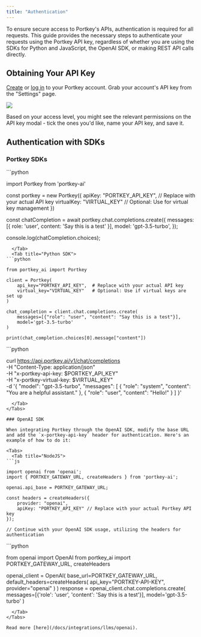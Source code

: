 ```yaml
---
title: "Authentication"
---
```


To ensure secure access to Portkey's APIs, authentication is required for all requests. This guide provides the necessary steps to authenticate your requests using the Portkey API key, regardless of whether you are using the SDKs for Python and JavaScript, the OpenAI SDK, or making REST API calls directly.

## Obtaining Your API Key

[Create](https://app.portkey.ai/signup) or [log in](https://app.portkey.ai/login) to your Portkey account. Grab your account's API key from the "Settings" page.

<Frame>
    <img src="/images/api-ref/a-r-1.gif"/>
</Frame>

Based on your access level, you might see the relevant permissions on the API key modal - tick the ones you'd like, name your API key, and save it.

## Authentication with SDKs

### Portkey SDKs

<Tabs>
  <Tab title="NodeJS SDK">
```python

import Portkey from 'portkey-ai'

const portkey = new Portkey({
    apiKey: "PORTKEY_API_KEY", // Replace with your actual API key
    virtualKey: "VIRTUAL_KEY"  // Optional: Use for virtual key management
})

const chatCompletion = await portkey.chat.completions.create({
    messages: [{ role: 'user', content: 'Say this is a test' }],
    model: 'gpt-3.5-turbo',
});

console.log(chatCompletion.choices);
```
  </Tab>
  <Tab title="Python SDK">
```python

from portkey_ai import Portkey

client = Portkey(
    api_key="PORTKEY_API_KEY",  # Replace with your actual API key
    virtual_key="VIRTUAL_KEY"   # Optional: Use if virtual keys are set up
)

chat_completion = client.chat.completions.create(
    messages=[{"role": "user", "content": "Say this is a test"}],
    model='gpt-3.5-turbo'
)

print(chat_completion.choices[0].message["content"])
```

  </Tab>
  <Tab title="REST API">
```python

curl https://api.portkey.ai/v1/chat/completions \
  -H "Content-Type: application/json" \
  -H "x-portkey-api-key: $PORTKEY_API_KEY" \
  -H "x-portkey-virtual-key: $VIRTUAL_KEY" \
  -d '{
    "model": "gpt-3.5-turbo",
    "messages": [
      { "role": "system", "content": "You are a helpful assistant." },
      { "role": "user", "content": "Hello!" }
    ]
  }'

```
  </Tab>
</Tabs>

### OpenAI SDK

When integrating Portkey through the OpenAI SDK, modify the base URL and add the `x-portkey-api-key` header for authentication. Here's an example of how to do it:

<Tabs>
  <Tab title="NodeJS">
```js

import openai from 'openai';
import { PORTKEY_GATEWAY_URL, createHeaders } from 'portkey-ai';

openai.api_base = PORTKEY_GATEWAY_URL;

const headers = createHeaders({
    provider: "openai",
    apiKey: "PORTKEY_API_KEY" // Replace with your actual Portkey API key
});

// Continue with your OpenAI SDK usage, utilizing the headers for authentication

```

  </Tab>
  <Tab title="Python">
```python

from openai import OpenAI
from portkey_ai import PORTKEY_GATEWAY_URL, createHeaders

openai_client = OpenAI(
    base_url=PORTKEY_GATEWAY_URL,
    default_headers=createHeaders(
        api_key="PORTKEY-API-KEY",
        provider="openai"
    )
)
response = openai_client.chat.completions.create(
        messages=[{'role': 'user', 'content': 'Say this is a test'}],
        model='gpt-3.5-turbo'
)
```
  </Tab>
</Tabs>

Read more [here](/docs/integrations/llms/openai).
